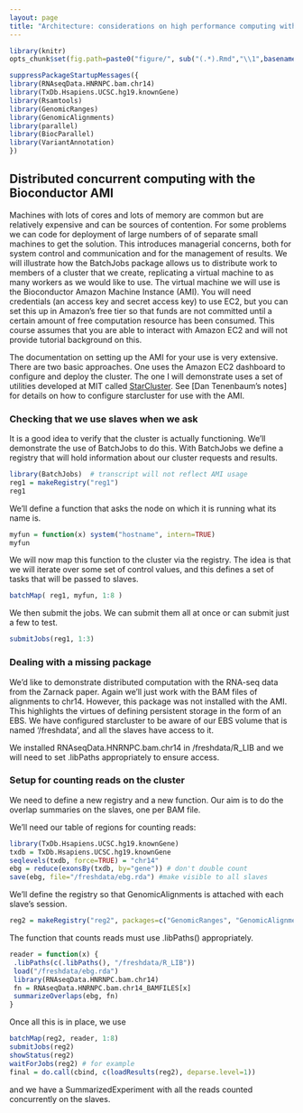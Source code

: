 ```yaml
---
layout: page
title: "Architecture: considerations on high performance computing with Bioconductor"
---
```


```r
library(knitr)
opts_chunk$set(fig.path=paste0("figure/", sub("(.*).Rmd","\\1",basename(knitr:::knit_concord$get('infile'))), "-"))
```
```r
suppressPackageStartupMessages({
library(RNAseqData.HNRNPC.bam.chr14)
library(TxDb.Hsapiens.UCSC.hg19.knownGene)
library(Rsamtools)
library(GenomicRanges)
library(GenomicAlignments)
library(parallel)
library(BiocParallel)
library(VariantAnnotation)
})
```


## Distributed concurrent computing with the Bioconductor AMI

Machines with lots of cores and lots of memory are common but
are relatively expensive and can be sources of contention.
For some problems we can code for deployment of large numbers of
of separate small machines to get the solution.  This introduces
managerial concerns, both for system control and communication and
for the management of results.  We will illustrate how the
BatchJobs package allows us to distribute work to members of a
cluster that we create, replicating a virtual machine to
as many workers as we would like to use.  The virtual machine
we will use is the Bioconductor Amazon Machine Instance (AMI).
You will need credentials (an access key and secret access key)
to use EC2, but you can set this up in Amazon's free tier so that
funds are not committed until a certain amount of free computation
resource has been consumed.  This course assumes that you are
able to interact with Amazon EC2 and will not provide tutorial
background on this.

The documentation on setting up the AMI for your use is very
extensive.  There are two basic approaches.  One uses the
Amazon EC2 dashboard to configure and deploy the cluster.
The one I will demonstrate uses a set of utilities developed
at MIT called [StarCluster](http://star.mit.edu/cluster).
See [Dan Tenenbaum's notes] for details on how to configure
starcluster for use with the AMI.  

### Checking that we use slaves when we ask

It is a good idea to verify that the cluster is actually
functioning.  We'll demonstrate the use of BatchJobs to
do this.  With BatchJobs we define a registry that will
hold information about our cluster requests and results.
```r
library(BatchJobs)  # transcript will not reflect AMI usage
reg1 = makeRegistry("reg1")
reg1
```
We'll define a function that asks the node on which it is running
what its name is.
```r
myfun = function(x) system("hostname", intern=TRUE)
myfun
```
We will now map this function to the cluster via
the registry.  The idea is that we will iterate over some
set of control values, and this defines a set of tasks
that will be passed to slaves.
```r
batchMap( reg1, myfun, 1:8 )
```
We then submit the jobs.  We can submit them all at once or
can submit just a few to test.
```r
submitJobs(reg1, 1:3)
```

### Dealing with a missing package

We'd like to demonstrate distributed computation with the RNA-seq
data from the Zarnack paper.  Again we'll just work with the
BAM files of alignments to chr14.  However, this package was
not installed with the AMI.  This highlights the virtues of
defining persistent storage in the form of an EBS.  We have
configured starcluster to be aware of our EBS volume that is
named '/freshdata', and all the slaves have access to it.

We installed RNAseqData.HNRNPC.bam.chr14 in /freshdata/R_LIB and
we will need to set .libPaths appropriately to ensure access.

### Setup for counting reads on the cluster

We need to define a new registry and a new function.  Our aim
is to do the overlap summaries on the slaves, one per BAM file.

We'll need our table of regions for counting reads:
```r
library(TxDb.Hsapiens.UCSC.hg19.knownGene)
txdb = TxDb.Hsapiens.UCSC.hg19.knownGene
seqlevels(txdb, force=TRUE) = "chr14"
ebg = reduce(exonsBy(txdb, by="gene")) # don't double count
save(ebg, file="/freshdata/ebg.rda") #make visible to all slaves
```
We'll define the registry so that GenomicAlignments is
attached with each slave's session.
```r
reg2 = makeRegistry("reg2", packages=c("GenomicRanges", "GenomicAlignments"))
```
The function that counts reads must use .libPaths() appropriately.
```r
reader = function(x) {
 .libPaths(c(.libPaths(), "/freshdata/R_LIB"))
 load("/freshdata/ebg.rda")
 library(RNAseqData.HNRNPC.bam.chr14)
 fn = RNAseqData.HNRNPC.bam.chr14_BAMFILES[x]
 summarizeOverlaps(ebg, fn) 
}
```
Once all this is in place, we use
```r
batchMap(reg2, reader, 1:8)
submitJobs(reg2)
showStatus(reg2)
waitForJobs(reg2) # for example
final = do.call(cbind, c(loadResults(reg2), deparse.level=1))
```
and we have a SummarizedExperiment with all the reads counted
concurrently on the slaves.


